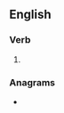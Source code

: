 ==English==

===Verb===
{{head|en|present participle}}

# {{present participle of|resettle|lang=en|nocat=1}}

===Anagrams===
* {{anagrams|en|letterings|streetling}}